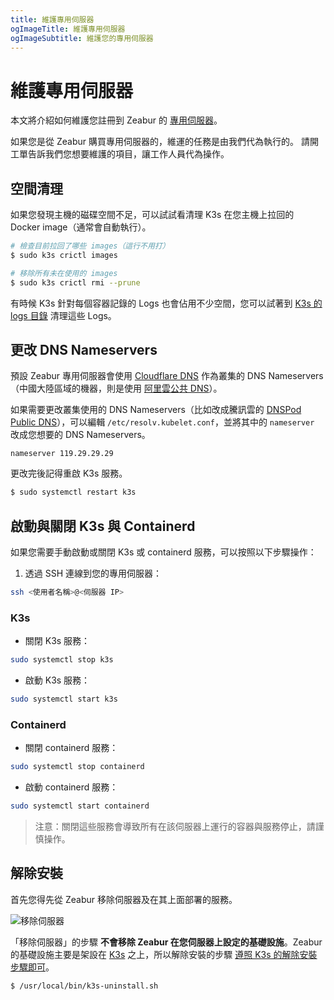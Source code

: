 ```yaml
---
title: 維護專用伺服器
ogImageTitle: 維護專用伺服器
ogImageSubtitle: 維護您的專用伺服器
---
```



# 維護專用伺服器

本文將介紹如何維護您註冊到 Zeabur 的 [專用伺服器](../dedicated-server)。

<Callout>
    如果您是從 Zeabur 購買專用伺服器的，維運的任務是由我們代為執行的。
    請開工單告訴我們您想要維護的項目，讓工作人員代為操作。
</Callout>

## 空間清理

如果您發現主機的磁碟空間不足，可以試試看清理 K3s 在您主機上拉回的 Docker image（通常會自動執行）。

```bash
# 檢查目前拉回了哪些 images（這行不用打）
$ sudo k3s crictl images

# 移除所有未在使用的 images
$ sudo k3s crictl rmi --prune
```

有時候 K3s 針對每個容器記錄的 Logs 也會佔用不少空間，您可以試著到 [K3s 的 logs 目錄](https://docs.k3s.io/faq#where-are-the-k3s-logs) 清理這些 Logs。

## 更改 DNS Nameservers

預設 Zeabur 專用伺服器會使用 [Cloudflare DNS](https://1.1.1.1/) 作為叢集的 DNS Nameservers（中國大陸區域的機器，則是使用 [阿里雲公共 DNS](https://www.alidns.com/)）。

如果需要更改叢集使用的 DNS Nameservers（比如改成騰訊雲的 [DNSPod Public DNS](https://www.dnspod.cn/products/publicdns)），可以編輯 `/etc/resolv.kubelet.conf`，並將其中的 `nameserver` 改成您想要的 DNS Nameservers。

```
nameserver 119.29.29.29
```

更改完後記得重啟 K3s 服務。

```bash
$ sudo systemctl restart k3s
```

## 啟動與關閉 K3s 與 Containerd

如果您需要手動啟動或關閉 K3s 或 containerd 服務，可以按照以下步驟操作：

1. 透過 SSH 連線到您的專用伺服器：

```bash
ssh <使用者名稱>@<伺服器 IP>
```

### K3s

- 關閉 K3s 服務：

```bash
sudo systemctl stop k3s
```

- 啟動 K3s 服務：

```bash
sudo systemctl start k3s
```

### Containerd

- 關閉 containerd 服務：

```bash
sudo systemctl stop containerd
```

- 啟動 containerd 服務：

```bash
sudo systemctl start containerd
```

> 注意：關閉這些服務會導致所有在該伺服器上運行的容器與服務停止，請謹慎操作。

## 解除安裝

首先您得先從 Zeabur 移除伺服器及在其上面部署的服務。

![移除伺服器](/dedicated-server/remove-server.webp)

「移除伺服器」的步驟 **不會移除 Zeabur 在您伺服器上設定的基礎設施**。Zeabur 的基礎設施主要是架設在 [K3s](https://k3s.io/) 之上，所以解除安裝的步驟 [遵照 K3s 的解除安裝步驟即可](https://docs.k3s.io/installation/uninstall)。

```bash
$ /usr/local/bin/k3s-uninstall.sh
```

